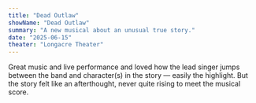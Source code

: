 ```yaml
---
title: "Dead Outlaw"
showName: "Dead Outlaw"
summary: "A new musical about an unusual true story."
date: "2025-06-15"
theater: "Longacre Theater"
---
```


Great music and live performance and loved how the lead singer jumps between the band and character(s) in the story — easily the highlight. But the story felt like an afterthought, never quite rising to meet the musical score.
